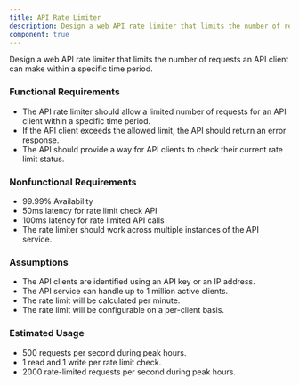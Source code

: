 ```yaml
---
title: API Rate Limiter
description: Design a web API rate limiter that limits the number of requests an API client can make within a specific time period.
component: true
---
```


Design a web API rate limiter that limits the number of requests an API client can make within a specific time period.

### Functional Requirements

- The API rate limiter should allow a limited number of requests for an API client within a specific time period.
- If the API client exceeds the allowed limit, the API should return an error response.
- The API should provide a way for API clients to check their current rate limit status.

### Nonfunctional Requirements

- 99.99% Availability
- 50ms latency for rate limit check API
- 100ms latency for rate limited API calls
- The rate limiter should work across multiple instances of the API service.

### Assumptions

- The API clients are identified using an API key or an IP address.
- The API service can handle up to 1 million active clients.
- The rate limit will be calculated per minute.
- The rate limit will be configurable on a per-client basis.

### Estimated Usage

- 500 requests per second during peak hours.
- 1 read and 1 write per rate limit check.
- 2000 rate-limited requests per second during peak hours.
